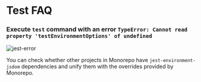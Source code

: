 # Test FAQ


<TestFAQ />

### Execute `test` command with an error `TypeError: Cannot read property 'testEnvironmentOptions' of undefined`

![jest-error](https://lf3-static.bytednsdoc.com/obj/eden-cn/shylnyhaeh7uldvivhn/jest-error-testEnvironmentOptions-of-undefined.jpeg)

You can check whether other projects in Monorepo have `jest-environment-jsdom` dependencies and unify them with the overrides provided by Monorepo.
